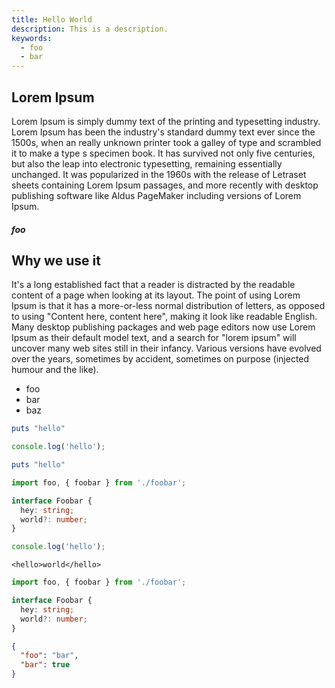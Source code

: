 ```yaml
---
title: Hello World
description: This is a description.
keywords:
  - foo
  - bar
---
```



## Lorem Ipsum

Lorem Ipsum is simply dummy text of the printing and typesetting industry. Lorem
Ipsum has been the industry's standard dummy text ever since the 1500s, when an
really unknown printer took a galley of type and scrambled it to make a type s
specimen book. It has survived not only five centuries, but also the leap into
electronic typesetting, remaining essentially unchanged. It was popularized in
the 1960s with the release of Letraset sheets containing Lorem Ipsum passages,
and more recently with desktop publishing software like Aldus PageMaker
including versions of Lorem Ipsum.

##### foo


## Why we use it

It's a long established fact that a reader is distracted by the readable
content of a page when looking at its layout. The point of using Lorem Ipsum is
that it has a more-or-less normal distribution of letters, as opposed to using
"Content here, content here", making it look like readable English. Many desktop
publishing packages and web page editors now use Lorem Ipsum as their default
model text, and a search for "lorem ipsum" will uncover many web sites still in
their infancy. Various versions have evolved over the years, sometimes by
accident, sometimes on purpose (injected humour and the like).

* foo
* bar
* baz


<CodeSet>

```ruby
puts "hello"
```

```javascript
console.log('hello');
```

</CodeSet>

<CodeSet>

```ruby
puts "hello"
```
```typescript
import foo, { foobar } from './foobar';

interface Foobar {
  hey: string;
  world?: number;
}
```

</CodeSet>

<CodeSet>

```javascript
console.log('hello');
```

```markup
<hello>world</hello>
```


```typescript
import foo, { foobar } from './foobar';

interface Foobar {
  hey: string;
  world?: number;
}
```
```json
{
  "foo": "bar",
  "bar": true
}
```

</CodeSet>

<Image />
